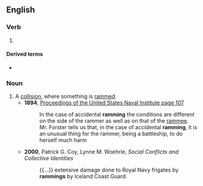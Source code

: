 ==English==

===Verb===
{{head|en|verb form}}

# {{present participle of|en|ram|nocat=1}}

====Derived terms====
* {{l|en|ramming speed}}

===Noun===
{{en-noun}}

# A [[collision]], where something is [[ram]]med.
#* '''1894''', [https://books.google.ca/books?id=KxBLAAAAYAAJ&pg=PA107&lpg=PA107 Proceedings of the United States Naval Institute page 107]
#*:In the case of accidental '''ramming''' the conditions are different on the side of the rammer as well as on that of the [[rammee]]. Mr. Forster tells us that, in the case of accidental '''ramming''', it is an unusual thing for the rammer, being a battleship, to do herself much harm
#* '''2000''', Patrick G. Coy, Lynne M. Woehrle, ''Social Conflicts and Collective Identities''
#*: {{...}} extensive damage done to Royal Navy frigates by '''rammings''' by Iceland Coast Guard.